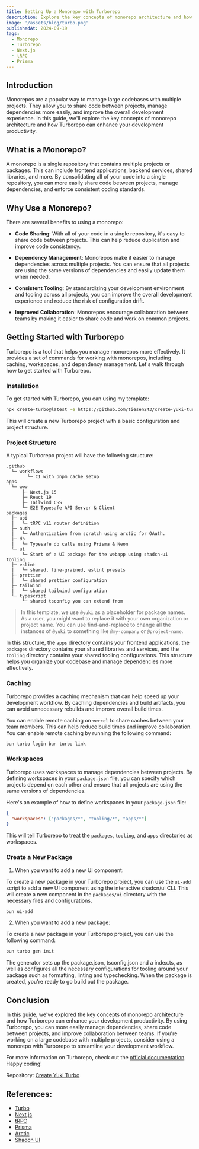 ```yaml
---
title: Setting Up a Monorepo with Turborepo
description: Explore the key concepts of monorepo architecture and how Turborepo can enhance your development productivity. This in-depth guide will cover topics such as caching, workspaces, and dependency management.
image: '/assets/blog/turbo.png'
publishedAt: 2024-09-19
tags:
  - Monorepo
  - Turborepo
  - Next.js
  - tRPC
  - Prisma
---
```


## Introduction

Monorepos are a popular way to manage large codebases with multiple projects. They allow you to share code between projects, manage dependencies more easily, and improve the overall development experience. In this guide, we'll explore the key concepts of monorepo architecture and how Turborepo can enhance your development productivity.

## What is a Monorepo?

A monorepo is a single repository that contains multiple projects or packages. This can include frontend applications, backend services, shared libraries, and more. By consolidating all of your code into a single repository, you can more easily share code between projects, manage dependencies, and enforce consistent coding standards.

## Why Use a Monorepo?

There are several benefits to using a monorepo:

- **Code Sharing**: With all of your code in a single repository, it's easy to share code between projects. This can help reduce duplication and improve code consistency.

- **Dependency Management**: Monorepos make it easier to manage dependencies across multiple projects. You can ensure that all projects are using the same versions of dependencies and easily update them when needed.

- **Consistent Tooling**: By standardizing your development environment and tooling across all projects, you can improve the overall development experience and reduce the risk of configuration drift.

- **Improved Collaboration**: Monorepos encourage collaboration between teams by making it easier to share code and work on common projects.

## Getting Started with Turborepo

Turborepo is a tool that helps you manage monorepos more effectively. It provides a set of commands for working with monorepos, including caching, workspaces, and dependency management. Let's walk through how to get started with Turborepo.

### Installation

To get started with Turborepo, you can using my template:

```bash
npx create-turbo@latest -e https://github.com/tiesen243/create-yuki-turbo --package-manager bun
```

This will create a new Turborepo project with a basic configuration and project structure.

### Project Structure

A typical Turborepo project will have the following structure:

```text
.github
  └─ workflows
        └─ CI with pnpm cache setup
apps
  └─ www
      ├─ Next.js 15
      ├─ React 19
      ├─ Tailwind CSS
      └─ E2E Typesafe API Server & Client
packages
  ├─ api
  |   └─ tRPC v11 router definition
  ├─ auth
  |   └─ Authentication from scratch using arctic for OAuth.
  ├─ db
  |   └─ Typesafe db calls using Prisma & Neon
  └─ ui
      └─ Start of a UI package for the webapp using shadcn-ui
tooling
  ├─ eslint
  |   └─ shared, fine-grained, eslint presets
  ├─ prettier
  |   └─ shared prettier configuration
  ├─ tailwind
  |   └─ shared tailwind configuration
  └─ typescript
      └─ shared tsconfig you can extend from
```

> In this template, we use `@yuki` as a placeholder for package names. As a user, you might want to replace it with your own organization or project name. You can use find-and-replace to change all the instances of `@yuki` to something like `@my-company` or `@project-name`.

In this structure, the `apps` directory contains your frontend applications, the `packages` directory contains your shared libraries and services, and the `tooling` directory contains your shared tooling configurations. This structure helps you organize your codebase and manage dependencies more effectively.

### Caching

Turborepo provides a caching mechanism that can help speed up your development workflow. By caching dependencies and build artifacts, you can avoid unnecessary rebuilds and improve overall build times.

You can enable remote caching on `vercel` to share caches between your team members. This can help reduce build times and improve collaboration. You can enable remote caching by running the following command:

```bash
bun turbo login bun turbo link
```

### Workspaces

Turborepo uses workspaces to manage dependencies between projects. By defining workspaces in your `package.json` file, you can specify which projects depend on each other and ensure that all projects are using the same versions of dependencies.

Here's an example of how to define workspaces in your `package.json` file:

```json
{
  "workspaces": ["packages/*", "tooling/*", "apps/*"]
}
```

This will tell Turborepo to treat the `packages`, `tooling`, and `apps` directories as workspaces.

### Create a New Package

1. When you want to add a new UI component:

To create a new package in your Turborepo project, you can use the `ui-add` script to add a new UI component using the interactive shadcn/ui CLI. This will create a new component in the `packages/ui` directory with the necessary files and configurations.

```bash
bun ui-add
```

2. When you want to add a new package:

To create a new package in your Turborepo project, you can use the following command:

```bash
bun turbo gen init
```

The generator sets up the package.json, tsconfig.json and a index.ts, as well as configures all the necessary configurations for tooling around your package such as formatting, linting and typechecking. When the package is created, you're ready to go build out the package.

## Conclusion

In this guide, we've explored the key concepts of monorepo architecture and how Turborepo can enhance your development productivity. By using Turborepo, you can more easily manage dependencies, share code between projects, and improve collaboration between teams. If you're working on a large codebase with multiple projects, consider using a monorepo with Turborepo to streamline your development workflow.

For more information on Turborepo, check out the [official documentation](https://turbo.build). Happy coding!

Repository: [Create Yuki Turbo](https://github.com/tiesen243/create-yuki-turbo)

## References:

- [Turbo](https://turbo.build)
- [Next.js](https://nextjs.org)
- [tRPC](https://trpc.io)
- [Prisma](https://prisma.io)
- [Arctic](https://arctic.js.org)
- [Shadcn UI](https://ui.shadcn.com)
